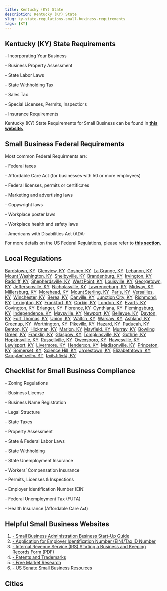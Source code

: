 ```yaml
---
title: Kentucky (KY) State
description: Kentucky (KY) State
slug: ky-state-regulations-small-business-requirements
tags: [KY]
---
```



<PostMeta category="business-compliance" />

**Kentucky (KY) State Requirements**
------------------------------------

\- Incorporating Your Business

\- Business Property Assessment

\- State Labor Laws

\- State Withholding Tax

\- Sales Tax

\- Special Licenses, Permits, Inspections

\- Insurance Requirements

Kentucky (KY) State Requirements for Small Business can be found in **[this website.](https://onestop.ky.gov/start/Pages/default.aspx)**

**Small Business Federal Requirements**
---------------------------------------

Most common Federal Requirments are:

\- Federal taxes

\- Affordable Care Act (for businesses with 50 or more employees)

\- Federal licenses, permits or certificates

\- Marketing and advertising laws

\- Copywright laws

\- Workplace poster laws

\- Workplace health and safety laws

\- Americans with Disabilities Act (ADA)

For more details on the US Federal Regulations, please refer to **[this section.](../federal-regulations/)**

Local Regulations
------------------------
[Bardstown, KY](/bardstown-ky-small-business-requirements)  [Glenview, KY](/glenview-ky-small-business-requirements)  [Goshen, KY](/goshen-ky-small-business-requirements)  [La Grange, KY](/lagrange-ky-small-business-requirements)  [Lebanon, KY](/lebanon-ky-small-business-requirements)  [Mount Washington, KY](/mountwashington-ky-small-business-requirements)  [Shelbyville, KY](/shelbyville-ky-small-business-requirements)  [Brandenburg, KY](/brandenburg-ky-small-business-requirements)  [Irvington, KY](/irvington-ky-small-business-requirements)  [Radcliff, KY](/radcliff-ky-small-business-requirements)  [Shepherdsville, KY](/shepherdsville-ky-small-business-requirements)  [West Point, KY](/westpoint-ky-small-business-requirements)  [Louisville, KY](/louisville-ky-small-business-requirements)  [Georgetown, KY](/georgetown-ky-small-business-requirements)  [Jeffersonville, KY](/jeffersonville-ky-small-business-requirements)  [Nicholasville, KY](/nicholasville-ky-small-business-requirements)  [Lawrenceburg, KY](/lawrenceburg-ky-small-business-requirements)  [Midway, KY](/midway-ky-small-business-requirements)  [Millersburg, KY](/millersburg-ky-small-business-requirements)  [Morehead, KY](/morehead-ky-small-business-requirements)  [Mount Sterling, KY](/mountsterling-ky-small-business-requirements)  [Paris, KY](/paris-ky-small-business-requirements)  [Versailles, KY](/versailles-ky-small-business-requirements)  [Winchester, KY](/winchester-ky-small-business-requirements)  [Berea, KY](/berea-ky-small-business-requirements)  [Danville, KY](/danville-ky-small-business-requirements)  [Junction City, KY](/junctioncity-ky-small-business-requirements)  [Richmond, KY](/richmond-ky-small-business-requirements)  [Lexington, KY](/lexington-ky-small-business-requirements)  [Frankfort, KY](/frankfort-ky-small-business-requirements)  [Corbin, KY](/corbin-ky-small-business-requirements)  [London, KY](/london-ky-small-business-requirements)  [Evarts, KY](/evarts-ky-small-business-requirements)  [Covington, KY](/covington-ky-small-business-requirements)  [Erlanger, KY](/erlanger-ky-small-business-requirements)  [Florence, KY](/florence-ky-small-business-requirements)  [Cynthiana, KY](/cynthiana-ky-small-business-requirements)  [Flemingsburg, KY](/flemingsburg-ky-small-business-requirements)  [Independence, KY](/independence-ky-small-business-requirements)  [Maysville, KY](/maysville-ky-small-business-requirements)  [Newport, KY](/newport-ky-small-business-requirements)  [Bellevue, KY](/bellevue-ky-small-business-requirements)  [Dayton, KY](/dayton-ky-small-business-requirements)  [Fort Thomas, KY](/fortthomas-ky-small-business-requirements)  [Union, KY](/union-ky-small-business-requirements)  [Walton, KY](/walton-ky-small-business-requirements)  [Warsaw, KY](/warsaw-ky-small-business-requirements)  [Ashland, KY](/ashland-ky-small-business-requirements)  [Greenup, KY](/greenup-ky-small-business-requirements)  [Worthington, KY](/worthington-ky-small-business-requirements)  [Pikeville, KY](/pikeville-ky-small-business-requirements)  [Hazard, KY](/hazard-ky-small-business-requirements)  [Paducah, KY](/paducah-ky-small-business-requirements)  [Benton, KY](/benton-ky-small-business-requirements)  [Hickman, KY](/hickman-ky-small-business-requirements)  [Marion, KY](/marion-ky-small-business-requirements)  [Mayfield, KY](/mayfield-ky-small-business-requirements)  [Murray, KY](/murray-ky-small-business-requirements)  [Bowling Green, KY](/bowlinggreen-ky-small-business-requirements)  [Franklin, KY](/franklin-ky-small-business-requirements)  [Glasgow, KY](/glasgow-ky-small-business-requirements)  [Tompkinsville, KY](/tompkinsville-ky-small-business-requirements)  [Guthrie, KY](/guthrie-ky-small-business-requirements)  [Hopkinsville, KY](/hopkinsville-ky-small-business-requirements)  [Russellville, KY](/russellville-ky-small-business-requirements)  [Owensboro, KY](/owensboro-ky-small-business-requirements)  [Hawesville, KY](/hawesville-ky-small-business-requirements)  [Lewisport, KY](/lewisport-ky-small-business-requirements)  [Livermore, KY](/livermore-ky-small-business-requirements)  [Henderson, KY](/henderson-ky-small-business-requirements)  [Madisonville, KY](/madisonville-ky-small-business-requirements)  [Princeton, KY](/princeton-ky-small-business-requirements)  [Somerset, KY](/somerset-ky-small-business-requirements)  [Science Hill, KY](/sciencehill-ky-small-business-requirements)  [Jamestown, KY](/jamestown-ky-small-business-requirements)  [Elizabethtown, KY](/elizabethtown-ky-small-business-requirements)  [Campbellsville, KY](/campbellsville-ky-small-business-requirements)  [Leitchfield, KY](/leitchfield-ky-small-business-requirements)

Checklist for Small Business Compliance
---------------------------------------

\- Zoning Regulations

\- Business License

\- Business Name Registration

\- Legal Structure

\- State Taxes

\- Property Assessment

\- State & Federal Labor Laws

\- State Withholding

\- State Unemployment Insurance

\- Workers’ Compensation Insurance

\- Permits, Licenses & Inspections

\- Employer Identification Number (EIN)

\- Federal Unemployment Tax (FUTA)

\- Health Insurance (Affordable Care Act)

Helpful Small Business Websites
-------------------------------

1.  [\- Small Business Administration Business Start-Up Guide](https://www.sba.gov/business-guide)
2.  [\- Application for Employer Identification Number (EIN)/Tax ID Number](https://www.irs.gov/businesses/small-businesses-self-employed/apply-for-an-employer-identification-number-ein-online)
3.  [\- Internal Revenue Service (IRS) Starting a Business and Keeping Records Form (PDF)](https://www.irs.gov/pub/irs-pdf/p583.pdf)
4.  [\- Patents and Trademarks](https://www.uspto.gov/)
5.  [\- Free Market Research](https://www.sba.gov/blogs/)
6.  [\- US Senate Small Business Resources](https://www.sbc.senate.gov/public/index.cfm/resources)

Cities
-----------------------------------------

